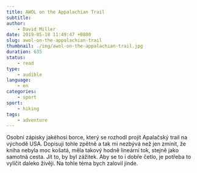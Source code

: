 ```yaml
---
title: AWOL on the Appalachian Trail
subtitle:
author:
    - David Miller
date: 2019-05-18 11:49:47 +0800
slug: awol-on-the-appalachian-trail
thumbnail: ./img/awol-on-the-appalachian-trail.jpg
duration: 635
status:
    - read
type:
    - audible
language:
    - en
categories:
    - sport
sport:
    - hiking
tags:
    - adventure
---
```


Osobní zápisky jakéhosi borce, který se rozhodl projít Apalačský trail na východě USA. Dopisuji tohle zpětně a tak mi nezbývá než jen zmínit, že kniha nebyla moc košatá, měla takový hodně lineární tok, stejně jako samotná cesta. Jít to, by byl zážitek. Aby se to i dobře četlo, je potřeba to vylíčit daleko živěji. Na tohle téma bych zalovil jinde.

